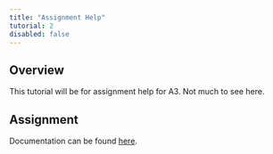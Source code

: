 ```yaml
---
title: "Assignment Help"
tutorial: 2
disabled: false
---
```


## Overview

This tutorial will be for assignment help for A3. Not much to see here.

## Assignment

Documentation can be found [here](https://cpsc-383.github.io/aegis/).

